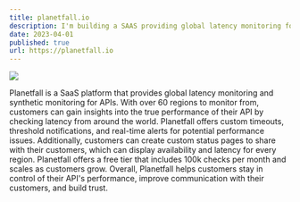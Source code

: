 ```yaml
---
title: planetfall.io
description: I'm building a SAAS providing global latency monitoring for your APIs and websites from edge locations around the world. Have you ever wondered how fast your API is in any part of the world? Planetfall allows you to find out and monitor it continuously.
date: 2023-04-01
published: true
url: https://planetfall.io
---
```



[![](/planetfall.png)](https://planetfall.io)

Planetfall is a SaaS platform that provides global latency monitoring and synthetic monitoring for APIs. With over 60 regions to monitor from, customers can gain insights into the true performance of their API by checking latency from around the world. 
Planetfall offers custom timeouts, threshold notifications, and real-time alerts for potential performance issues. Additionally, customers can create custom status pages to share with their customers, which can display availability and latency for every region. Planetfall offers a free tier that includes 100k checks per month and scales as customers grow. Overall, Planetfall helps customers stay in control of their API's performance, improve communication with their customers, and build trust.

